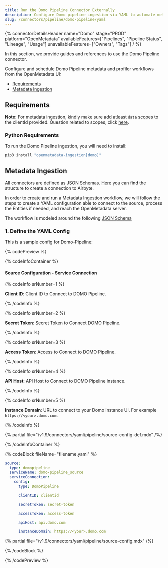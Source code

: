 ```yaml
---
title: Run the Domo Pipeline Connector Externally
description: Configure Domo pipeline ingestion via YAML to automate metadata flow from dashboards and datasets into your governance platform.
slug: /connectors/pipeline/domo-pipeline/yaml
---
```









{% connectorDetailsHeader
name="Domo"
stage="PROD"
platform="OpenMetadata"
availableFeatures=["Pipelines", "Pipeline Status", "Lineage", "Usage"]
unavailableFeatures=["Owners", "Tags"]
/ %}


In this section, we provide guides and references to use the Domo Pipeline connector.

Configure and schedule Domo Pipeline metadata and profiler workflows from the OpenMetadata UI:

- [Requirements](#requirements)
- [Metadata Ingestion](#metadata-ingestion)

<ExternalIngestionDeployment />

## Requirements

**Note:** For metadata ingestion, kindly make sure add atleast `data` scopes to the clientId provided.
Question related to scopes, click [here](https://developer.domo.com/portal/1845fc11bbe5d-api-authentication).

### Python Requirements

<PythonRequirements />

To run the Domo Pipeline ingestion, you will need to install:

```bash
pip3 install "openmetadata-ingestion[domo]"
```

## Metadata Ingestion

All connectors are defined as JSON Schemas.
[Here](https://github.com/open-metadata/OpenMetadata/blob/main/openmetadata-spec/src/main/resources/json/schema/entity/services/connections/pipeline/airbyteConnection.json)
you can find the structure to create a connection to Airbyte.

In order to create and run a Metadata Ingestion workflow, we will follow
the steps to create a YAML configuration able to connect to the source,
process the Entities if needed, and reach the OpenMetadata server.

The workflow is modeled around the following
[JSON Schema](https://github.com/open-metadata/OpenMetadata/blob/main/openmetadata-spec/src/main/resources/json/schema/metadataIngestion/workflow.json)

### 1. Define the YAML Config

This is a sample config for Domo-Pipeline:

{% codePreview %}

{% codeInfoContainer %}

#### Source Configuration - Service Connection

{% codeInfo srNumber=1 %}

**Client ID**: Client ID to Connect to DOMO Pipeline.

{% /codeInfo %}

{% codeInfo srNumber=2 %}

**Secret Token**: Secret Token to Connect DOMO Pipeline.


{% /codeInfo %}

{% codeInfo srNumber=3 %}

**Access Token**: Access to Connect to DOMO Pipeline.


{% /codeInfo %}

{% codeInfo srNumber=4 %}

**API Host**:  API Host to Connect to DOMO Pipeline instance.


{% /codeInfo %}

{% codeInfo srNumber=5 %}

**Instance Domain**: URL to connect to your Domo instance UI. For example `https://<your>.domo.com`.


{% /codeInfo %}


{% partial file="/v1.9/connectors/yaml/pipeline/source-config-def.mdx" /%}

<IngestionSinkDef />

<WorkflowConfigDef />

{% /codeInfoContainer %}

{% codeBlock fileName="filename.yaml" %}

```yaml {% isCodeBlock=true %}
source:
  type: domopipeline
  serviceName: domo-pipeline_source
  serviceConnection:
    config:
      type: DomoPipeline
```
```yaml {% srNumber=1 %}
      clientID: clientid
```
```yaml {% srNumber=2 %}
      secretToken: secret-token
```
```yaml {% srNumber=3 %}
      accessToken: access-token
```
```yaml {% srNumber=4 %}
      apiHost: api.domo.com
```
```yaml {% srNumber=5 %}
      instanceDomain: https://<your>.domo.com
```

{% partial file="/v1.9/connectors/yaml/pipeline/source-config.mdx" /%}

<IngestionSink />

<WorkflowConfig />

{% /codeBlock %}

{% /codePreview %}

<IngestionCli />
